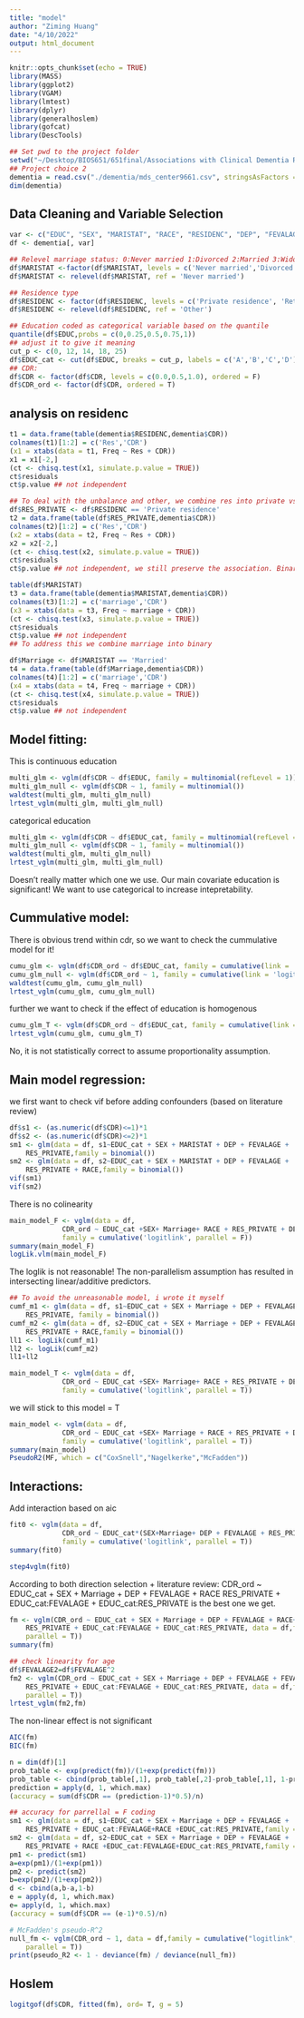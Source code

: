 ```yaml
---
title: "model"
author: "Ziming Huang"
date: "4/10/2022"
output: html_document
---
```


```r
knitr::opts_chunk$set(echo = TRUE)
library(MASS)
library(ggplot2)
library(VGAM)
library(lmtest)
library(dplyr)
library(generalhoslem)
library(gofcat)
library(DescTools)
```

```r
## Set pwd to the project folder
setwd("~/Desktop/BIOS651/651final/Associations with Clinical Dementia Rating")
## Project choice 2
dementia = read.csv("./dementia/mds_center9661.csv", stringsAsFactors = T)
dim(dementia)
```

## Data Cleaning and Variable Selection
```r
var <- c("EDUC", "SEX", "MARISTAT", "RACE", "RESIDENC", "DEP", "FEVALAGE", "CDR", "RLDEM")
df <- dementia[, var]

## Relevel marriage status: 0:Never married 1:Divorced 2:Married 3:Widowed 4:Separated
df$MARISTAT <-factor(df$MARISTAT, levels = c('Never married','Divorced','Married','Widowed','Separated'))
df$MARISTAT <- relevel(df$MARISTAT, ref = 'Never married')

## Residence type
df$RESIDENC <- factor(df$RESIDENC, levels = c('Private residence', 'Retirement community', 'Other', 'Assisted living/boarding home/adult family home', 'Skilled nursing facility/nursing home'))
df$RESIDENC <- relevel(df$RESIDENC, ref = 'Other')

## Education coded as categorical variable based on the quantile
quantile(df$EDUC,probs = c(0,0.25,0.5,0.75,1))
## adjust it to give it meaning
cut_p <- c(0, 12, 14, 18, 25)
df$EDUC_cat <- cut(df$EDUC, breaks = cut_p, labels = c('A','B','C','D'))
## CDR:
df$CDR <- factor(df$CDR, levels = c(0.0,0.5,1.0), ordered = F)
df$CDR_ord <- factor(df$CDR, ordered = T)
```

## analysis on residenc
```r
t1 = data.frame(table(dementia$RESIDENC,dementia$CDR))
colnames(t1)[1:2] = c('Res','CDR')
(x1 = xtabs(data = t1, Freq ~ Res + CDR))
x1 = x1[-2,]
(ct <- chisq.test(x1, simulate.p.value = TRUE))
ct$residuals
ct$p.value ## not independent

## To deal with the unbalance and other, we combine res into private vs non-private
df$RES_PRIVATE <- df$RESIDENC == 'Private residence'
t2 = data.frame(table(df$RES_PRIVATE,dementia$CDR))
colnames(t2)[1:2] = c('Res','CDR')
(x2 = xtabs(data = t2, Freq ~ Res + CDR))
x2 = x2[-2,]
(ct <- chisq.test(x2, simulate.p.value = TRUE))
ct$residuals
ct$p.value ## not independent, we still preserve the association. Binary res seems valid!
```


```r
table(df$MARISTAT)
t3 = data.frame(table(dementia$MARISTAT,dementia$CDR))
colnames(t3)[1:2] = c('marriage','CDR')
(x3 = xtabs(data = t3, Freq ~ marriage + CDR))
(ct <- chisq.test(x3, simulate.p.value = TRUE))
ct$residuals
ct$p.value ## not independent
## To address this we combine marriage into binary 

df$Marriage <- df$MARISTAT == 'Married'
t4 = data.frame(table(df$Marriage,dementia$CDR))
colnames(t4)[1:2] = c('marriage','CDR')
(x4 = xtabs(data = t4, Freq ~ marriage + CDR))
(ct <- chisq.test(x4, simulate.p.value = TRUE))
ct$residuals
ct$p.value ## not independent

```


## Model fitting:

This is continuous education
```r
multi_glm <- vglm(df$CDR ~ df$EDUC, family = multinomial(refLevel = 1))
multi_glm_null <- vglm(df$CDR ~ 1, family = multinomial())
waldtest(multi_glm, multi_glm_null)
lrtest_vglm(multi_glm, multi_glm_null)
```

categorical education
```r
multi_glm <- vglm(df$CDR ~ df$EDUC_cat, family = multinomial(refLevel = 1))
multi_glm_null <- vglm(df$CDR ~ 1, family = multinomial())
waldtest(multi_glm, multi_glm_null)
lrtest_vglm(multi_glm, multi_glm_null)
```

Doesn't really matter which one we use. Our main covariate education is significant! We want to use
categorical to increase intepretability.

## Cummulative model:
There is obvious trend within cdr, so we want to check the cummulative model for it!

```r
cumu_glm <- vglm(df$CDR_ord ~ df$EDUC_cat, family = cumulative(link = 'logitlink', parallel = F))
cumu_glm_null <- vglm(df$CDR_ord ~ 1, family = cumulative(link = 'logitlink', parallel = F))
waldtest(cumu_glm, cumu_glm_null)
lrtest_vglm(cumu_glm, cumu_glm_null)
```

further we want to check if the effect of education is homogenous
```r
cumu_glm_T <- vglm(df$CDR_ord ~ df$EDUC_cat, family = cumulative(link = 'logitlink', parallel = T))
lrtest_vglm(cumu_glm, cumu_glm_T)
```
No, it is not statistically correct to assume proportionality assumption.

## Main model regression:

we first want to check vif before adding confounders (based on literature review)
```r
df$s1 <- (as.numeric(df$CDR)<=1)*1
df$s2 <- (as.numeric(df$CDR)<=2)*1
sm1 <- glm(data = df, s1~EDUC_cat + SEX + MARISTAT + DEP + FEVALAGE + 
    RES_PRIVATE,family = binomial())
sm2 <- glm(data = df, s2~EDUC_cat + SEX + MARISTAT + DEP + FEVALAGE + 
    RES_PRIVATE + RACE,family = binomial())
vif(sm1)
vif(sm2)
```
There is no colinearity 
```r
main_model_F <- vglm(data = df, 
             CDR_ord ~ EDUC_cat +SEX+ Marriage+ RACE + RES_PRIVATE + DEP + FEVALAGE,
             family = cumulative('logitlink', parallel = F))
summary(main_model_F)
logLik.vlm(main_model_F)
```
The loglik is not reasonable! The non-parallelism assumption has resulted in intersecting linear/additive predictors. 
```r
## To avoid the unreasonable model, i wrote it myself
cumf_m1 <- glm(data = df, s1~EDUC_cat + SEX + Marriage + DEP + FEVALAGE + 
    RES_PRIVATE, family = binomial())
cumf_m2 <- glm(data = df, s2~EDUC_cat + SEX + Marriage + DEP + FEVALAGE + 
    RES_PRIVATE + RACE,family = binomial())
ll1 <- logLik(cumf_m1)
ll2 <- logLik(cumf_m2)
ll1+ll2
```

```r
main_model_T <- vglm(data = df, 
             CDR_ord ~ EDUC_cat +SEX+ Marriage+ RACE + RES_PRIVATE + DEP + FEVALAGE,
             family = cumulative('logitlink', parallel = T))
```

we will stick to this model = T

```r
main_model <- vglm(data = df, 
             CDR_ord ~ EDUC_cat +SEX+ Marriage + RACE + RES_PRIVATE + DEP + FEVALAGE,
             family = cumulative('logitlink', parallel = T))
summary(main_model)
PseudoR2(MF, which = c("CoxSnell","Nagelkerke","McFadden"))
```
## Interactions: 
Add interaction based on aic
```r
fit0 <- vglm(data = df, 
             CDR_ord ~ EDUC_cat*(SEX+Marriage+ DEP + FEVALAGE + RES_PRIVATE + RACE),
             family = cumulative('logitlink', parallel = T))
summary(fit0)
```

```r
step4vglm(fit0)
```



According to both direction selection + literature review: 
CDR_ord ~ EDUC_cat + SEX + Marriage + DEP + FEVALAGE + RACE
    RES_PRIVATE + EDUC_cat:FEVALAGE + EDUC_cat:RES_PRIVATE
is the best one we get.


```r
fm <- vglm(CDR_ord ~ EDUC_cat + SEX + Marriage + DEP + FEVALAGE + RACE+
    RES_PRIVATE + EDUC_cat:FEVALAGE + EDUC_cat:RES_PRIVATE, data = df,family = cumulative("logitlink", 
    parallel = T))
summary(fm)
```

```r
## check linearity for age
df$FEVALAGE2=df$FEVALAGE^2
fm2 <- vglm(CDR_ord ~ EDUC_cat + SEX + Marriage + DEP + FEVALAGE + FEVALAGE2 + RACE+
    RES_PRIVATE + EDUC_cat:FEVALAGE + EDUC_cat:RES_PRIVATE, data = df,family = cumulative("logitlink", 
    parallel = T))
lrtest_vglm(fm2,fm)
```
The non-linear effect is not significant 

```r
AIC(fm)
BIC(fm)

n = dim(df)[1]
prob_table <- exp(predict(fm))/(1+exp(predict(fm)))
prob_table <- cbind(prob_table[,1], prob_table[,2]-prob_table[,1], 1-prob_table[,2])
prediction = apply(d, 1, which.max)
(accuracy = sum(df$CDR == (prediction-1)*0.5)/n)
```

```r
## accuracy for parrellal = F coding
sm1 <- glm(data = df, s1~EDUC_cat + SEX + Marriage + DEP + FEVALAGE + 
    RES_PRIVATE + EDUC_cat:FEVALAGE+RACE +EDUC_cat:RES_PRIVATE,family = binomial())
sm2 <- glm(data = df, s2~EDUC_cat + SEX + Marriage + DEP + FEVALAGE + 
    RES_PRIVATE + RACE +EDUC_cat:FEVALAGE+EDUC_cat:RES_PRIVATE,family = binomial())
pm1 <- predict(sm1)
a=exp(pm1)/(1+exp(pm1))
pm2 <- predict(sm2)
b=exp(pm2)/(1+exp(pm2))
d <- cbind(a,b-a,1-b)
e = apply(d, 1, which.max)
e= apply(d, 1, which.max)
(accuracy = sum(df$CDR == (e-1)*0.5)/n)
```

```r
# McFadden's pseudo-R^2
null_fm <- vglm(CDR_ord ~ 1, data = df,family = cumulative("logitlink", 
    parallel = T))
print(pseudo_R2 <- 1 - deviance(fm) / deviance(null_fm))
```

## Hoslem
```r
logitgof(df$CDR, fitted(fm), ord= T, g = 5)
```




















